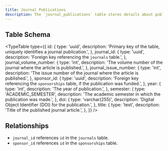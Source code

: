 ```yaml
---
title: Journal Publications
description: The `journal_publications` table stores details about publications in academic journals, including journal reference, volume, issue number, sponsorship, and DOI.
---
```




## Table Schema

<TypeTable
  type={{
    id: {
      type: 'uuid',
      description:
        'Primary key of the table, uniquely identifies a journal publication.',
    },
    journal_id: {
      type: 'uuid',
      description: 'Foreign key referencing the `journals` table.',
    },
    journal_volume_number: {
      type: 'int',
      description:
        'The volume number of the journal where the article is published.',
    },
    journal_issue_number: {
      type: 'int',
      description:
        'The issue number of the journal where the article is published.',
    },
    sponsor_id: {
      type: 'uuid',
      description:
        'Foreign key referencing the `sponsorships` table, if the publication was funded.',
    },
    year: {
      type: 'int',
      description: 'The year of publication.',
    },
    semester: {
      type: 'ACADEMIC_SEMESTER',
      description: 'The academic semester in which the publication was made.',
    },
    doi: {
      type: 'varchar(255)',
      description: 'Digital Object Identifier (DOI) for the publication.',
    },
    title: {
      type: 'text',
      description: 'Title of the published journal article.',
    },
  }}
/>

## Relationships

- `journal_id` references `id` in the `journals` table.
- `sponsor_id` references `id` in the `sponsorships` table.

<Cards>
  <Card title="Go to journals table" href="./journals" />
  <Card title="Go to sponsorships table" href="./sponsorships" /> 
</Cards>